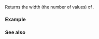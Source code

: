 {{cpp/experimental/simd_mask/title|size}}
{{cpp/experimental/simd/simd_mask/navbar}}
{{dcl begin}}
{{dcl | since=parallelism_ts_2 | 1=
static constexpr size_t size() noexcept;
}}
{{dcl end}}

Returns the width (the number of values) of {{tt|simd_mask&lt;T, Abi&gt;}}.

===Example===
{{example
|The actual output depends on target and compiler flags.
|code=
#include &lt;experimental/simd&gt;
#include &lt;iostream&gt;
namespace stdx = std::experimental;

int main()
{
    stdx::native_simd_mask&lt;int&gt; a { true };
    std::cout &lt;&lt; a.size() &lt;&lt; '\n';
    std::cout &lt;&lt; popcount(a) &lt;&lt; '\n';
}
|p=true
|output=
16
16
}}

===See also===
{{dsc begin}}
{{dsc inc | cpp/experimental/simd/dsc simd_size}}
{{dsc inc | cpp/experimental/simd/simd/dsc size}}
{{dsc end}}
